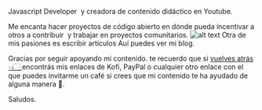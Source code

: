 Javascript Developer  y creadora de contenido didáctico en Youtube.

Me encanta hacer proyectos de código abierto en dónde pueda incentivar a otros a contribuir  y trabajar en proyectos comunitarios.
![alt text](../../public/img/Jack.gif)
Otra de mis pasiones es escribir artículos Auí puedes ver mi blog.

Gracias por seguir apoyando mi contenido. te recuerdo que si [vuelves atrás 👈🏻 ](/) encontrás mis enlaces de Kofi, PayPal o cualquier otro enlace con el que puedes invitarme un café si crees que mi contenido te ha ayudado de alguna manera 🦝.

Saludos.
